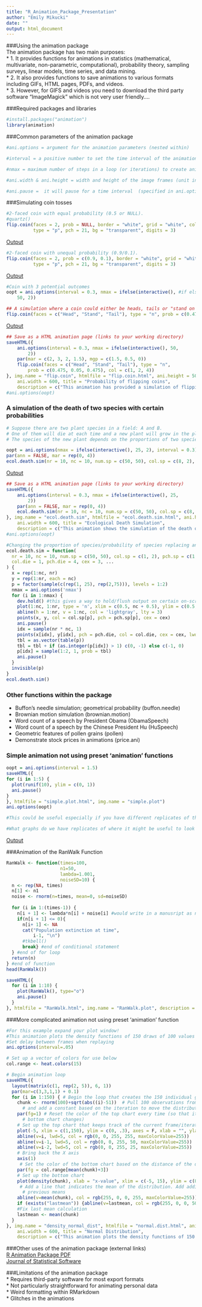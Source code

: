 ```yaml
---
title: "R_Animation_Package_Presentation"
author: "Emily Mikucki"
date: ""
output: html_document
---
```

###Using the animation package   
The animation package has two main purposes:   
* 1. It provides functions for animations in statistics (mathematical, multivariate, non-parametric, computational), probability theory, sampling surveys, linear models, time series, and data mining.   
* 2. It also provides functions to save animations to various formats including GIFs, HTML pages, PDFs, and videos.   
* 3. However, for GIFS and videos you need to download the third party software "ImageMagick" which is not very user friendly....   

###Required packages and libraries
```r
#install.packages("animation")
library(animation)
```

###Common parameters of the animation package
```r
#ani.options = argument for the animation parameters (nested within)

#interval = a positive number to set the time interval of the animation (unit in seconds); default is 1, which is very slow

#nmax = maximum number of steps in a loop (or iterations) to create animation frames. The actual number of frames can be less than nmax, depending on the animation. The default is 50

#ani.width & ani.height = width and height of the image frames (unit in pixels) typically for png, jpeg; default is 480; units might differ between exporting formats

#ani.pause =  it will pause for a time interval  (specified in ani.options('interval')) 
```

###Simulating coin tosses
```r
#2-faced coin with equal probability (0.5 or NULL). 
#quartz()
flip.coin(faces = 2, prob = NULL, border = "white", grid = "white", col = 1:2,
          type = "p", pch = 21, bg = "transparent", digits = 3) 
```
[Output](flip.coin1.html)
```r
#2-faced coin with unequal probability (0.9/0.1).
flip.coin(faces = 2, prob = c(0.9, 0.1), border = "white", grid = "white", col = 1:2,
          type = "p", pch = 21, bg = "transparent", digits = 3) 
```
[Output](flip.coin2.html)
```r
#Coin with 3 potential outcomes
oopt = ani.options(interval = 0.3, nmax = ifelse(interactive(), #if else(interactive() meaning assumed human operator
    50, 2))

## A simulation where a coin could either be heads, tails or "stand on a table"
flip.coin(faces = c("Head", "Stand", "Tail"), type = "n", prob = c(0.475, 0.05, 0.475), col = c(1, 2, 4))
```
[Output](flip.coin.html)

```r
## Save as a HTML animation page (links to your working directory)
saveHTML({
    ani.options(interval = 0.3, nmax = ifelse(interactive(), 50, 
        2)) 
    par(mar = c(2, 3, 2, 1.5), mgp = c(1.5, 0.5, 0))
    flip.coin(faces = c("Head", "Stand", "Tail"), type = "n", 
        prob = c(0.475, 0.05, 0.475), col = c(1, 2, 4))
}, img.name = "flip.coin", htmlfile = "flip.coin.html", ani.height = 500, 
    ani.width = 600, title = "Probability of flipping coins", 
    description = c("This animation has provided a simulation of flipping coins", "which might be helpful in understanding the concept of probability."))
#ani.options(oopt)
```

### A simulation of the death of two species with certain probabilities
```r
# Suppose there are two plant species in a field: A and B. 
# One of them will die at each time and a new plant will grow in the place where the old plant died. 
# The species of the new plant depends on the proportions of two species: the larger the proportion is, the greater the probability for this species to come up will be

oopt = ani.options(nmax = ifelse(interactive(), 25, 2), interval = 0.3)
par(ann = FALSE, mar = rep(0, 4))
ecol.death.sim(nr = 10, nc = 10, num.sp = c(50, 50), col.sp = c(8, 2), pch.sp = c(20,17), col.die = 1, pch.die = 4, cex = 3)
```
[Output](ecol.death.sim.html)
```r
## Save as a HTML animation page (links to your working directory)
saveHTML({
    ani.options(interval = 0.3, nmax = ifelse(interactive(), 25, 
        2)) 
    par(ann = FALSE, mar = rep(0, 4))
    ecol.death.sim(nr = 10, nc = 10, num.sp = c(50, 50), col.sp = c(8, 2), pch.sp = c(20,17), col.die = 1, pch.die = 4, cex = 3)
}, img.name = "ecol.death.sim", htmlfile = "ecol.death.sim.html", ani.height = 500, 
    ani.width = 600, title = "Ecological Death Simulation", 
    description = c("This animation shows the simulation of the death of two species with certain probabilities."))
#ani.options(oopt)

#Changing the proportion of species/probability of species replacing another: prob = 0.25/0.75
ecol.death.sim = function(
  nr = 10, nc = 10, num.sp = c(50, 50), col.sp = c(1, 2), pch.sp = c(1, 2),
  col.die = 1, pch.die = 4, cex = 3, ...
) {
  x = rep(1:nc, nr)
  y = rep(1:nr, each = nc)
  p = factor(sample(c(rep(1, 25), rep(2,75))), levels = 1:2)
  nmax = ani.options('nmax')
  for (i in 1:nmax) {
    dev.hold() #this gives a way to hold/flush output on certain on-screen devices
    plot(1:nc, 1:nr, type = 'n', xlim = c(0.5, nc + 0.5), ylim = c(0.5, nr + 0.5), ...)
    abline(h = 1:nr, v = 1:nc, col = 'lightgray', lty = 3)
    points(x, y, col = col.sp[p], pch = pch.sp[p], cex = cex)
    ani.pause()
    idx = sample(nr * nc, 1)
    points(x[idx], y[idx], pch = pch.die, col = col.die, cex = cex, lwd = 3)
    tbl = as.vector(table(p))
    tbl = tbl + if (as.integer(p[idx]) > 1) c(0, -1) else c(-1, 0)
    p[idx] = sample(1:2, 1, prob = tbl)
    ani.pause()
  }
  invisible(p)
}
ecol.death.sim()
```
### Other functions within the package
* Buffon's needle simulation; geometrical probability (buffon.needle)   
* Brownian motion simulation (brownian.motion)   
* Word count of a speech by President Obama (ObamaSpeech)   
* Word count of a speech by the Chinese President Hu (HuSpeech)   
* Geometric features of pollen grains (pollen)   
* Demonstrate stock prices in animations (price.ani)   

### Simple animation not using preset 'animation' functions
```r
oopt = ani.options(interval = 1.5)
saveHTML({
for (i in 1:5) {
  plot(runif(10), ylim = c(0, 1))
  ani.pause()
}
}, htmlfile = "simple.plot.html", img.name = "simple.plot")
ani.options(oopt)

#This could be useful especially if you have different replicates of the same graph! 

#What graphs do we have replicates of where it might be useful to look at an animation of all of the plots... The RanWalk function! 
```
[Output](simple.plot.html)

###Animation of the RanWalk Function
```r
RanWalk <- function(times=100, 
                    n1=50,
                    lambda=1.001, 
                    noiseSD=10) {
  n <- rep(NA, times)
  n[1] <- n1
  noise <- rnorm(n=times, mean=0, sd=noiseSD)
  
  for (i in 1:(times-1)) {
    n[i + 1] <- lambda*n[i] + noise[i] #would write in a manusript as n(t+1) = lambda(nt) + e
    if(n[i + 1] <= 0){
      n[i+ 1] <- NA
      cat("Population extinction at time", 
          i-1, "\n")
      #tkbell()
      break} #end of conditional statement
  } #end of for loop
  return(n)
} #end of function
head(RanWalk())

saveHTML({
  for (i in 1:10) {
    plot(RanWalk(), type="o")
    ani.pause()
  }
}, htmlfile = "RanWalk.html", img.name = "RanWalk.plot", description = "Animation of stochastic random walks (model population growth)")
```

###More complicated animation not using preset 'animation' function
```r
#For this example expand your plot window!
#This animation plots the density functions of 150 draws of 100 values from a normally distributed random variable
#Set delay between frames when replaying
ani.options(interval=.05)

# Set up a vector of colors for use below 
col.range <- heat.colors(15)

# Begin animation loop
saveHTML({
  layout(matrix(c(1, rep(2, 5)), 6, 1))
  par(mar=c(3,3,1,1) + 0.1)
  for (i in 1:150) { # Begin the loop that creates the 150 individual graphs
    chunk <- rnorm(100)+sqrt(abs((i)-51))  # Pull 100 observations from a normal distribution
      # and add a constant based on the iteration to move the distribution
    par(fg=1) # Reset the color of the top chart every time (so that it doesn’t change as the 
      # bottom chart changes)
    # Set up the top chart that keeps track of the current frame/iteration
    plot(-5, xlim = c(1,150), ylim = c(0, .3), axes = F, xlab = "", ylab = "", main = "Iteration") 
    abline(v=i, lwd=5, col = rgb(0, 0, 255, 255, maxColorValue=255))
    abline(v=i-1, lwd=5, col = rgb(0, 0, 255, 50, maxColorValue=255))
    abline(v=i-2, lwd=5, col = rgb(0, 0, 255, 25, maxColorValue=255))
    # Bring back the X axis
    axis(1)
     # Set the color of the bottom chart based on the distance of the distribution’s mean from 0
    par(fg = col.range[mean(chunk)+3])
    # Set up the bottom chart
    plot(density(chunk), xlab = "x-value", xlim = c(-5, 15), ylim = c(0, .6))
     # Add a line that indicates the mean of the distribution. Add additional lines to track
      # previous means
    abline(v=mean(chunk), col = rgb(255, 0, 0, 255, maxColorValue=255))
    if (exists("lastmean")) {abline(v=lastmean, col = rgb(255, 0, 0, 50, maxColorValue=255)); prevlastmean <- lastmean;}
    #Fix last mean calculation
    lastmean <- mean(chunk)
  }
}, img.name = "density_normal_dist", htmlfile = "normal.dist.html", ani.height = 500, 
    ani.width = 600, title = "Normal Distribution", 
    description = c("This animation plots the density functions of 150 draws of 100 values from a normally distributed random variable.") )
```
###Other uses of the animation package (external links)   
[R Animation Package PDF](animation_R_Package.pdf)   
[Journal of Statistical Software](v53i01.pdf)

###Limitations of the animation package   
* Requires third-party software for most export formats   
* Not particularly straightforward for animating personal data   
* Weird formatting within RMarkdown   
* Glitches in the animations   











